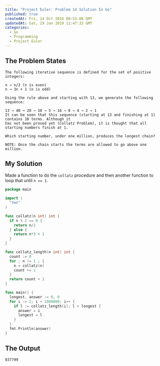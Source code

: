 ```yaml
---
title: "Project Euler: Problem 14 Solution In Go"
published: true
createdAt: Fri, 14 Oct 2016 00:53:08 GMT
updatedAt: Sat, 19 Jan 2019 11:47:33 GMT
categories:
  - Go
  - Programming
  - Project Euler
---
```


## The Problem States

```text
The following iterative sequence is defined for the set of positive integers:

n → n/2 (n is even)
n → 3n + 1 (n is odd)

Using the rule above and starting with 13, we generate the following sequence:

13 → 40 → 20 → 10 → 5 → 16 → 8 → 4 → 2 → 1
It can be seen that this sequence (starting at 13 and finishing at 1) contains 10 terms. Although it
has not been proved yet (Collatz Problem), it is thought that all starting numbers finish at 1.

Which starting number, under one million, produces the longest chain?

NOTE: Once the chain starts the terms are allowed to go above one million.
```
## My Solution

Made a function to do the `collatz` procedure and then another function to loop that until `n == 1`.

```go
package main

import (
  "fmt"
)

func collatz(n int) int {
  if n % 2 == 0 {
    return n/2
  } else {
    return n*3 + 1
  }
}

func collatz_length(n int) int {
  count := 0
  for ; n != 1 ; {
    n = collatz(n)
    count += 1
  }
  return count + 1
}

func main() {
  longest, answer := 0, 0
  for i := 2; i < 1000000; i++ {
    if l := collatz_length(i); l > longest {
      answer = i
      longest = l
    }
  }
  fmt.Println(answer)
}
```

## The Output

```text
837799
```
